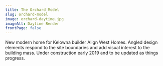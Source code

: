 ```yaml
---
title: The Orchard Model
slug: orchard-model
image: orchard-daytime.jpg
imageAlt: Daytime Render
frontPage: false
---
```


New modern home for Kelowna builder Align West Homes. Angled design elements respond to the site boundaries and add visual interest to the building mass. Under construction early 2019 and to be updated as things progress.
